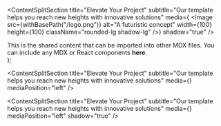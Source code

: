 

<ContentSplitSection
    title="Elevate Your Project" 
    subtitle="Our template helps you reach new heights with innovative solutions"
    media={
        <Image 
          src={withBasePath("/logo.png")}
          alt="A futuristic concept" 
          width={100} 
          height={100} 
          className="rounded-lg shadow-lg"
        />}
    shadow="true"
/>

  <div>
    This is the shared content that can be imported into other MDX files.
    You can include any MDX or React components <strong>here</strong>.
  </div>
);


<ContentSplitSection
    title="Elevate Your Project" 
    subtitle="Our template helps you reach new heights with innovative solutions"
    media={<SharedContentComponent />}
    mediaPosition="left"
/>

<ContentSplitSection
    title="Elevate Your Project" 
    subtitle="Our template helps you reach new heights with innovative solutions"
    media={<SharedContent />}
    mediaPosition="left"
    shadow="true"
/>